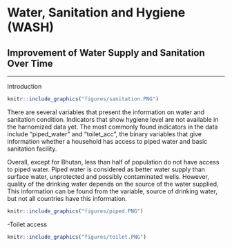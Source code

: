 # Water, Sanitation and Hygiene (WASH)

## Improvement of Water Supply and Sanitation Over Time {-}
***

Introduction

```{r  sanitation,  echo=FALSE, fig.cap = "Sanitation Indicatorse", out.height='10%', fig.align = 'left'}
knitr::include_graphics("figures/sanitation.PNG")
```


There are several variables that present the information on water and sanitation condition. Indicators that show hygiene level are not available in the harnomized data yet. The most commonly found indicators in the data include "piped_water" and "toilet_acc", the binary variables that give information whether a household has access to piped water and basic sanitation facility. 

Overall, except for Bhutan, less than half of population do not have access to piped water. Piped water is considered as better water supply than surface water, unprotected and possibly contaminated wells. However,  quality of the drinking water depends on the source of the water supplied, This information can be found from the variable, source of drinking water, but not all countries have this information. 


```{r  piped water,  echo=FALSE, fig.cap = "Access to Piped Wate", out.height='10%', fig.align = 'left'}
knitr::include_graphics("figures/piped.PNG")
```

-Toilet access

```{r  toilet,  echo=FALSE, fig.cap = "Access to Toilet", out.height='10%', fig.align = 'left'}
knitr::include_graphics("figures/toilet.PNG")
```


